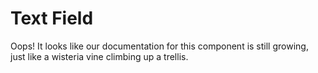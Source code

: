 
# Text Field
 
<Callout emoji="🌸">
  Oops! It looks like our documentation for this component is still growing, just like a wisteria vine climbing up a trellis.
</Callout>
